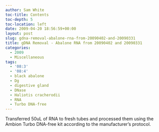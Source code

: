 ```yaml
---
author: Sam White
toc-title: Contents
toc-depth: 5
toc-location: left
date: 2009-04-20 18:56:59+00:00
layout: post
slug: gdna-removal-abalone-rna-from-20090402-and-20090331
title: gDNA Removal - Abalone RNA from 20090402 and 20090331
categories:
  - 2009
  - Miscellaneous
tags:
  - '08:3'
  - '08:4'
  - black abalone
  - Dg
  - digestive gland
  - DNase
  - Haliotis cracherodii
  - RNA
  - Turbo DNA-free
---
```


Transferred 50uL of RNA to fresh tubes and processed them using the Ambion Turbo DNA-free kit according to the manufacturer's protocol.
